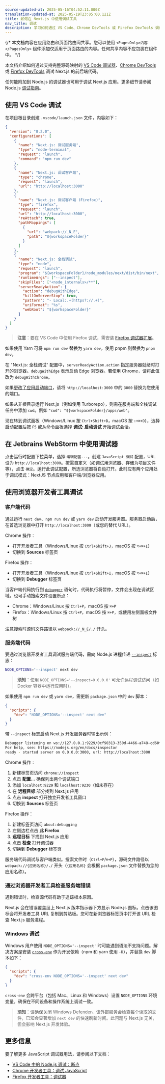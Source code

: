 ```yaml
---
source-updated-at: 2025-05-16T04:52:11.000Z
translation-updated-at: 2025-05-19T23:05:00.121Z
title: 如何在 Next.js 中使用调试工具
nav_title: 调试
description: 学习如何通过 VS Code、Chrome DevTools 或 Firefox DevTools 调试您的 Next.js 应用。
---
```


{/* 本文档内容在应用路由和页面路由间共享。您可以使用 `<PagesOnly>内容</PagesOnly>` 组件添加仅适用于页面路由的内容。任何共享内容不应包裹在组件中。 */}

本文档介绍如何通过支持完整源码映射的 [VS Code 调试器](https://code.visualstudio.com/docs/editor/debugging)、[Chrome DevTools](https://developers.google.com/web/tools/chrome-devtools) 或 [Firefox DevTools](https://firefox-source-docs.mozilla.org/devtools-user/) 调试 Next.js 的前后端代码。

任何能附加到 Node.js 的调试器也可用于调试 Next.js 应用。更多细节请参阅 Node.js [调试指南](https://nodejs.org/en/docs/guides/debugging-getting-started/)。

## 使用 VS Code 调试

在项目根目录创建 `.vscode/launch.json` 文件，内容如下：

```json filename="launch.json"
{
  "version": "0.2.0",
  "configurations": [
    {
      "name": "Next.js: 调试服务端",
      "type": "node-terminal",
      "request": "launch",
      "command": "npm run dev"
    },
    {
      "name": "Next.js: 调试客户端",
      "type": "chrome",
      "request": "launch",
      "url": "http://localhost:3000"
    },
    {
      "name": "Next.js: 调试客户端 (Firefox)",
      "type": "firefox",
      "request": "launch",
      "url": "http://localhost:3000",
      "reAttach": true,
      "pathMappings": [
        {
          "url": "webpack://_N_E",
          "path": "${workspaceFolder}"
        }
      ]
    },
    {
      "name": "Next.js: 全栈调试",
      "type": "node",
      "request": "launch",
      "program": "${workspaceFolder}/node_modules/next/dist/bin/next",
      "runtimeArgs": ["--inspect"],
      "skipFiles": ["<node_internals>/**"],
      "serverReadyAction": {
        "action": "debugWithEdge",
        "killOnServerStop": true,
        "pattern": "- Local:.+(https?://.+)",
        "uriFormat": "%s",
        "webRoot": "${workspaceFolder}"
      }
    }
  ]
}
```

> **注意**：要在 VS Code 中使用 Firefox 调试，需安装 [Firefox 调试器扩展](https://marketplace.visualstudio.com/items?itemName=firefox-devtools.vscode-firefox-debug)。

如果使用 Yarn 可将 `npm run dev` 替换为 `yarn dev`，使用 pnpm 则替换为 `pnpm dev`。

在 "Next.js: 全栈调试" 配置中，`serverReadyAction.action` 指定服务器就绪时打开的浏览器。`debugWithEdge` 表示启动 Edge 浏览器。若使用 Chrome，请将此值改为 `debugWithChrome`。

如果[更改了应用启动端口](/docs/pages/api-reference/cli/next#next-dev-options)，请将 `http://localhost:3000` 中的 `3000` 替换为您使用的端口。

如果从非根目录运行 Next.js（例如使用 Turborepo），则需在服务端和全栈调试任务中添加 `cwd`。例如 `"cwd": "${workspaceFolder}/apps/web"`。

现在转到调试面板（Windows/Linux 按 `Ctrl+Shift+D`，macOS 按 `⇧+⌘+D`），选择启动配置后按 `F5` 或从命令面板选择 **调试: 启动调试** 开始调试会话。

## 在 Jetbrains WebStorm 中使用调试器

点击运行时配置下拉菜单，选择 `编辑配置...`。创建 `JavaScript 调试` 配置，URL 设为 `http://localhost:3000`。按需自定义（如调试用浏览器、存储为项目文件等），点击 `确定`。运行此调试配置，所选浏览器将自动打开。此时应有两个应用处于调试模式：NextJS 节点应用和客户端/浏览器应用。

## 使用浏览器开发者工具调试

### 客户端代码

通过运行 `next dev`、`npm run dev` 或 `yarn dev` 启动开发服务器。服务器启动后，在首选浏览器中打开 `http://localhost:3000`（或您的替代 URL）。

Chrome 操作：
- 打开开发者工具（Windows/Linux 按 `Ctrl+Shift+J`，macOS 按 `⌥+⌘+I`）
- 切换到 **Sources** 标签页

Firefox 操作：
- 打开开发者工具（Windows/Linux 按 `Ctrl+Shift+I`，macOS 按 `⌥+⌘+I`）
- 切换到 **Debugger** 标签页

当客户端代码执行到 [`debugger`](https://developer.mozilla.org/docs/Web/JavaScript/Reference/Statements/debugger) 语句时，代码执行将暂停，文件会出现在调试区域。也可手动搜索文件设置断点：

- Chrome：Windows/Linux 按 `Ctrl+P`，macOS 按 `⌘+P`
- Firefox：Windows/Linux 按 `Ctrl+P`，macOS 按 `⌘+P`，或使用左侧面板文件树

注意搜索时源码文件路径以 `webpack://_N_E/./` 开头。

### 服务端代码

要通过浏览器开发者工具调试服务端代码，需向 Node.js 进程传递 [`--inspect`](https://nodejs.org/api/cli.html#cli_inspect_host_port) 标志：

```bash filename="Terminal"
NODE_OPTIONS='--inspect' next dev
```

> **须知**：使用 `NODE_OPTIONS='--inspect=0.0.0.0'` 可允许远程调试访问（如 Docker 容器中运行应用时）。

如果使用 `npm run dev` 或 `yarn dev`，需更新 `package.json` 中的 `dev` 脚本：

```json filename="package.json"
{
  "scripts": {
    "dev": "NODE_OPTIONS='--inspect' next dev"
  }
}
```

带 `--inspect` 标志启动 Next.js 开发服务器时输出示例：

```bash filename="Terminal"
Debugger listening on ws://127.0.0.1:9229/0cf90313-350d-4466-a748-cd60f4e47c95
For help, see: https://nodejs.org/en/docs/inspector
ready - started server on 0.0.0.0:3000, url: http://localhost:3000
```

Chrome 操作：
1. 新建标签页访问 `chrome://inspect`
2. 点击 **配置...** 确保列出两个调试端口
3. 添加 `localhost:9229` 和 `localhost:9230`（如未存在）
4. 在 **远程目标** 部分找到 Next.js 应用
5. 点击 **inspect** 打开独立开发者工具窗口
6. 切换到 **Sources** 标签页

Firefox 操作：
1. 新建标签页访问 `about:debugging`
2. 左侧边栏点击 **此 Firefox**
3. **远程目标** 下找到 Next.js 应用
4. 点击 **检查** 打开调试器
5. 切换到 **Debugger** 标签页

服务端代码调试与客户端类似。搜索文件时（`Ctrl+P`/`⌘+P`），源码文件路径以 `webpack://{应用名称}/./` 开头（`{应用名称}` 会根据 `package.json` 文件替换为您的应用名称）。

### 通过浏览器开发者工具检查服务端错误

遇到错误时，检查源代码有助于追踪根本原因。

Next.js 会在错误覆盖层上 Next.js 版本指示器下方显示 Node.js 图标。点击该图标会将开发者工具 URL 复制到剪贴板。您可在新浏览器标签页中打开该 URL 检查 Next.js 服务进程。

### Windows 调试

Windows 用户使用 `NODE_OPTIONS='--inspect'` 时可能遇到语法不支持问题。解决方案是安装 [`cross-env`](https://www.npmjs.com/package/cross-env) 作为开发依赖（npm 和 yarn 使用 `-D`），并替换 `dev` 脚本如下：

```json filename="package.json"
{
  "scripts": {
    "dev": "cross-env NODE_OPTIONS='--inspect' next dev"
  }
}
```

`cross-env` 会跨平台（包括 Mac、Linux 和 Windows）设置 `NODE_OPTIONS` 环境变量，确保在不同设备和操作系统上调试一致。

> **须知**：请确保关闭 Windows Defender。该外部服务会检查每个读取的文件，已知会显著增加 `next dev` 的快速刷新时间。此问题与 Next.js 无关，但会影响 Next.js 开发体验。

## 更多信息

要了解更多 JavaScript 调试器用法，请参阅以下文档：

- [VS Code 中的 Node.js 调试：断点](https://code.visualstudio.com/docs/nodejs/nodejs-debugging#_breakpoints)
- [Chrome 开发者工具：调试 JavaScript](https://developers.google.com/web/tools/chrome-devtools/javascript)
- [Firefox 开发者工具：调试器](https://firefox-source-docs.mozilla.org/devtools-user/debugger/)
